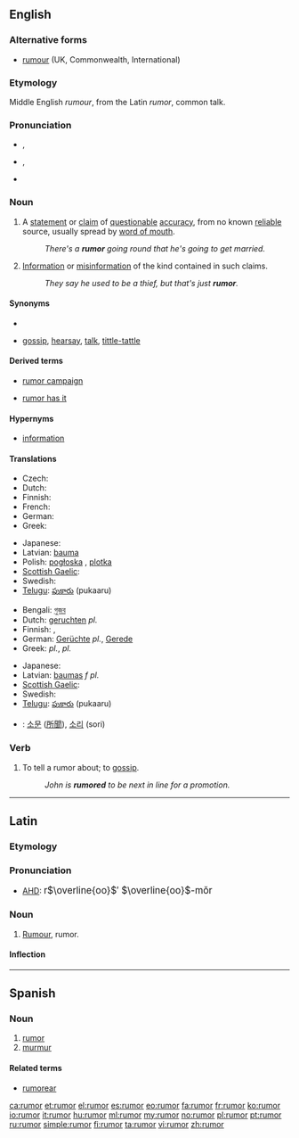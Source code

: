 ==English==

===Alternative forms===
* [[rumour]] (UK, Commonwealth, International)

===Etymology===
Middle English ''rumour'', from the Latin ''rumor'', common talk.

===Pronunciation===
* {{a|UK}} {{IPA|/ˈɹuː.mə/}}, {{SAMPA|/"r\u:m@/}}
* {{a|US}} {{IPA|/ˈɹuː.mɚ/}}, {{SAMPA|/"r\u:m@`/}}
* {{rhymes|uːmə(r)}}

===Noun===
{{en-noun|rumors|-}}

# {{countable}} A [[statement]] or [[claim]] of [[questionable]] [[accuracy]], from no known [[reliable]] source, usually spread by [[word of mouth]].
#: ''There's a '''rumor''' going round that he's going to get married.''
# {{uncountable}} [[information|Information]] or [[misinformation]] of the kind contained in such claims.
#: ''They say he used to be a thief, but that's just '''rumor'''.''

====Synonyms====
* {{sense|piece of information}}
* {{sense|information}} [[gossip]], [[hearsay]], [[talk]], [[tittle-tattle]]

====Derived terms====
{{rel-top|Terms derived from ''rumor'' (noun)}}
* [[rumor campaign]]
{{rel-mid}}
* [[rumor has it]]
{{rel-bottom}}

====Hypernyms====
* [[information]]

====Translations====
{{trans-top|countable: piece of information}}
* Czech: {{t-|cs|zvěst|f}}
* Dutch: {{t+|nl|gerucht|n}}
* Finnish: {{t+|fi|huhu}}
* French: {{t|fr|rumeur|f}}
* German: {{t+|de|Gerücht|n}}
* Greek: {{t+|el|φήμη|f|tr=fími}}
{{trans-mid}}
* Japanese: {{t+|ja|噂|tr=[[うわさ]], uwasa}}
* Latvian: [[bauma]] {{f}}
* Polish: [[pogłoska]] {{f}}, [[plotka]] {{f}}
* [[Scottish Gaelic]]: {{t-|gd|fathann|m|xs=Scottish Gaelic}}
* Swedish: {{t+|sv|rykte|n}}
* [[Telugu]]: [[పుకారు]] (pukaaru)
{{trans-bottom}}

{{trans-top|uncountable: information}}
* Bengali: [[গুজব]]
* Dutch: [[geruchten]] ''pl.''
* Finnish: {{t+|fi|huhu}}, {{t+|fi|kuulopuhe}}
* German: [[Gerücht]]e {{n}} ''pl.'', [[Gerede]] {{n}}
* Greek: {{t|el|φήμες|f|tr=fímes}} ''pl.'', {{t|el|διαδόσεις|f|tr=diadóseis}} ''pl.''
{{trans-mid}}
* Japanese: {{t+|ja|噂|tr=[[うわさ]], uwasa}}
* Latvian: [[baumas]] ''f pl.''
* [[Scottish Gaelic]]: {{t-|gd|fathann|m|xs=Scottish Gaelic}}
* Swedish: {{t+|sv|rykte|n}}
* [[Telugu]]: [[పుకారు]] (pukaaru)
{{trans-bottom}}
{{checktrans-top}}
* {{ttbc|ko}}: [[소문]] ([[所聞]]), [[소리]] (sori)
{{trans-bottom}}

===Verb===
{{en-verb}}

# {{transitive|usually|used in the [[passive voice]]}} To tell a rumor about; to [[gossip]].
#: ''John is '''rumored''' to be next in line for a promotion.''

----

==Latin==

===Etymology===


{{proto|Indo-European|rAwə-|to shout, to roar|lang=la}}

===Pronunciation===
* [[AHD]]: <big> r<math>\overline{oo}</math>′ <math>\overline{oo}</math>-mŏr </big>

===Noun===
{{la-noun|rūmor|rumoris|rūmōris|m|third}}

# [[English|Rumour]], rumor.

====Inflection====
{{la-decl-3rd|rumor|rūmor|rumor|rūmōr}}

----

==Spanish==

===Noun===
{{es-noun-m|pl=rumores}}

# [[#English|rumor]]
# [[murmur]]

====Related terms====
* [[rumorear]]

[[ca:rumor]]
[[et:rumor]]
[[el:rumor]]
[[es:rumor]]
[[eo:rumor]]
[[fa:rumor]]
[[fr:rumor]]
[[ko:rumor]]
[[io:rumor]]
[[it:rumor]]
[[hu:rumor]]
[[ml:rumor]]
[[my:rumor]]
[[no:rumor]]
[[pl:rumor]]
[[pt:rumor]]
[[ru:rumor]]
[[simple:rumor]]
[[fi:rumor]]
[[ta:rumor]]
[[vi:rumor]]
[[zh:rumor]]